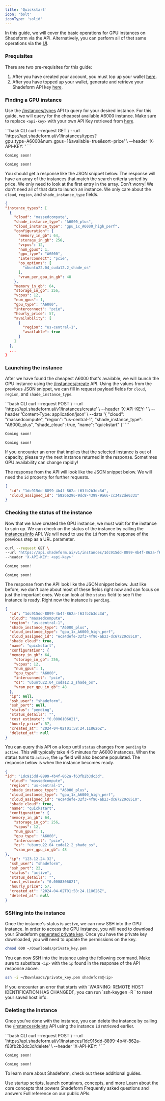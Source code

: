 ```yaml
---
title: 'Quickstart'
icon: 'bolt'
iconType: 'solid'
---
```

In this guide, we will cover the basic operations for GPU instances on Shadeform via the API. Alternatively, you can perform all of thet same operations via the [UI](https://platform.shadeform.ai).

### Prequisites

There are two pre-requisites for this guide:
1. After you have created your account, you must top up your wallet [here](https://platform.shadeform.ai/settings/billing).
2. After you have topped up your wallet, generate and retrieve your Shadeform API key [here](https://platform.shadeform.ai/settings/api).

### Finding a GPU instance
Use the [/instances/types](/api-reference/endpoint/instancestypes) API to query for your desired instance. For this guide, we will query for the cheapest available A6000 instance. Make sure to replace `<api-key>` with your own API Key retrieved from [here](https://platform.shadeform.ai/settings/api).

<CodeGroup>
  ```bash CLI
  curl --request GET \
  --url 'https://api.shadeform.ai/v1/instances/types?gpu_type=A6000&num_gpus=1&available=true&sort=price' \
  --header 'X-API-KEY: <api-key>'
  ```

  ```python Python
  Coming soon!
  ```

  ```golang Go
  Coming soon!
  ```
</CodeGroup>

You should get a response like the JSON snippet below. The response will have an array of the instances that match the search criteria sorted by price. We only need to look at the first entry in the array. Don't worry! We don't need all of that data to launch an instance. We only care about the `cloud`, `region`, and `shade_instance_type` fields.

``` json Response
{
"instance_types": [
  {
    "cloud": "massedcompute",
    "shade_instance_type": "A6000_plus",
    "cloud_instance_type": "gpu_1x_A6000_high_perf",
    "configuration": {
      "memory_in_gb": 64,
      "storage_in_gb": 256,
      "vcpus": 12,
      "num_gpus": 1,
      "gpu_type": "A6000",
      "interconnect": "pcie",
      "os_options": [
        "ubuntu22.04_cuda12.2_shade_os"
      ],
      "vram_per_gpu_in_gb": 48
    },
    "memory_in_gb": 64,
    "storage_in_gb": 256,
    "vcpus": 12,
    "num_gpus": 1,
    "gpu_type": "A6000",
    "interconnect": "pcie",
    "hourly_price": 57,
    "availability": [
      {
        "region": "us-central-1",
        "available": true
      }
    ]
  },
  ...
}
```

### Launching the instance
After we have found the cheapest A6000 that's available, we will launch the GPU instance using the [/instances/create](/api-reference/endpoint/instancescreate) API. Using the values from the previous JSON snippet, we can fill in request payload fields for `cloud`, `region`, and `shade_instance_type`.

<CodeGroup>
  ```bash CLI
  curl --request POST \
  --url 'https://api.shadeform.ai/v1/instances/create' \
  --header 'X-API-KEY: <api-key>' \
  --header 'Content-Type: application/json' \
  --data '{
    "cloud": "massedcompute",
    "region": "us-central-1",
    "shade_instance_type": "A6000_plus",
    "shade_cloud": true,
    "name": "quickstart"
  }'
  ```

  ```python Python
  Coming soon!
  ```

  ```golang Go
  Coming soon!
  ```
</CodeGroup>

<Warning>
  If you encounter an error that implies that the selected instance is out of capacity, please try the next instance returned in the response. Sometimes GPU availability can change rapidly!
</Warning>

The response from the API will look like the JSON snippet below. We will need the `id` property for further requests.

``` json Response
{
  "id": "1dc915dd-8899-4b4f-862a-f63fb2b3dc3d",
  "cloud_assigned_id": "b8266296-9dc8-4399-9a66-cc3422de0331"
}

```
### Checking the status of the instance
Now that we have created the GPU instance, we must wait for the instance to spin up. We can check on the status of the instance by calling the [instances/info](/api-reference/endpoint/instancesinfo) API. We will need to use the `id` from the response of the previous step as a URL parameter.
<CodeGroup>
  ```bash CLI
  curl --request GET \
  --url 'https://api.shadeform.ai/v1/instances/1dc915dd-8899-4b4f-862a-f63fb2b3dc3d/info' \
  --header 'X-API-KEY: <api-key>'
  ```

  ```python Python
  Coming soon!
  ```

  ```golang Go
  Coming soon!
  ```
</CodeGroup>

The response from the API look like the JSON snippet below. Just like before, we don't care about most of these fields right now and can focus on just the important ones. We can look at the `status` field to see fi the instance is ready. Right now the instance is `pending`.
``` json Pending Response
{
  "id": "1dc915dd-8899-4b4f-862a-f63fb2b3dc3d",
  "cloud": "massedcompute",
  "region": "us-central-1",
  "shade_instance_type": "A6000_plus",
  "cloud_instance_type": "gpu_1x_A6000_high_perf",
  "cloud_assigned_id": "eca4defe-32f3-4f96-ab23-dc67220c8510",
  "shade_cloud": true,
  "name": "quickstart",
  "configuration": {
  "memory_in_gb": 64,
    "storage_in_gb": 256,
    "vcpus": 12,
    "num_gpus": 1,
    "gpu_type": "A6000",
    "interconnect": "pcie",
    "os": "ubuntu22.04_cuda12.2_shade_os",
    "vram_per_gpu_in_gb": 48
  },
  "ip": null,
  "ssh_user": "shadeform",
  "ssh_port": null,
  "status": "pending",
  "status_details": "",
  "cost_estimate": "0.0006106021",
  "hourly_price": 57,
  "created_at": "2024-04-02T01:58:24.118626Z",
  "deleted_at": null
}
```

You can query this API on a loop until `status` changes from `pending` to `active`. This will typically take 4-5 minutes for A6000 instances. When the status turns to `active`, the `ip` field will also become populated. The response below is when the instance becomes ready.
``` json Active Response
{
"id": "1dc915dd-8899-4b4f-862a-f63fb2b3dc3d",
  "cloud": "massedcompute",
  "region": "us-central-1",
  "shade_instance_type": "A6000_plus",
  "cloud_instance_type": "gpu_1x_A6000_high_perf",
  "cloud_assigned_id": "eca4defe-32f3-4f96-ab23-dc67220c8510",
  "shade_cloud": true,
  "name": "quickstart",
  "configuration": {
  "memory_in_gb": 64,
    "storage_in_gb": 256,
    "vcpus": 12,
    "num_gpus": 1,
    "gpu_type": "A6000",
    "interconnect": "pcie",
    "os": "ubuntu22.04_cuda12.2_shade_os",
    "vram_per_gpu_in_gb": 48
},
  "ip": "123.12.24.32",
  "ssh_user": "shadeform",
  "ssh_port": 22,
  "status": "active",
  "status_details": "",
  "cost_estimate": "0.0008306021",
  "hourly_price": 57,
  "created_at": "2024-04-02T01:58:24.118626Z",
  "deleted_at": null
}
```

### SSHing into the instance
Once the instance's status is  `active`, we can now SSH into the GPU instance. In order to access the GPU instance, you will need to download your Shadeform [generated private key](https://platform.shadeform.ai). Once you have the private key downloaded, you will need to update the permissions on the key.
``` bash Update Private Key Permissions
chmod 600 ~/Downloads/private_key.pem
```

You can now SSH into the instance using the following command. Make sure to substitute `<ip>` with the `ip` found in the response of the API response above.
``` bash SSH into the instance
ssh -i ~/Downloads/private_key.pem shadeform@<ip>
```

<Warning>
  If you encounter an error that starts with `WARNING: REMOTE HOST IDENTIFICATION HAS CHANGED!`, you can run `ssh-keygen -R <ip>` to reset your saved host info.
</Warning>

### Deleting the instance
Once you've done with the instance, you can delete the instance by calling the [/instances/delete](/api-reference/endpoint/instancesdelete) API using the instance `id` retrieved earlier.

<CodeGroup>
  ```bash CLI
  curl --request POST \
  --url 'https://api.shadeform.ai/v1/instances/1dc915dd-8899-4b4f-862a-f63fb2b3dc3d/delete' \
  --header 'X-API-KEY: <api-key>'
  ```

  ```python Python
  Coming soon!
  ```

  ```golang Go
  Coming soon!
  ```
</CodeGroup>

To learn more about Shadeform, check out these additional guides.

<CardGroup cols={2}>
  <Card title="guides/tutoriallibrary" icon="book" href="/guides/tutoriallibrary">
    Use startup scripts, launch containers, concepts, and more
  </Card>
  <Card title="Core Concepts" icon="apple-core" href="/guides/coreconcepts">
    Learn about the core concepts that powers Shadeform
  </Card>
  <Card title="FAQ" icon="question" href="/getting-started/faq">
    Frequently asked questions and answers
  </Card>
  <Card title="API Documentation" icon="code" href="/api-reference/endpoint/instancestypes">
    Full reference on our public APIs
  </Card>
</CardGroup>